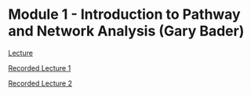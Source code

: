 # Module 1 -  Introduction to Pathway and Network Analysis (Gary Bader) {#intro}

[Lecture](./lectures/Pathways_Toronto_2021_Module1-GeneListIntro-Bader-live.pdf)  

[Recorded Lecture 1](https://www.youtube.com/watch?v=PtWf-XSzUYc)

[Recorded Lecture 2](https://www.youtube.com/watch?v=W77Gl8G0B5w&list=PL3izGL6oi0S-xaoH8p9LnJD8RQm8eNWF2&index=2)


